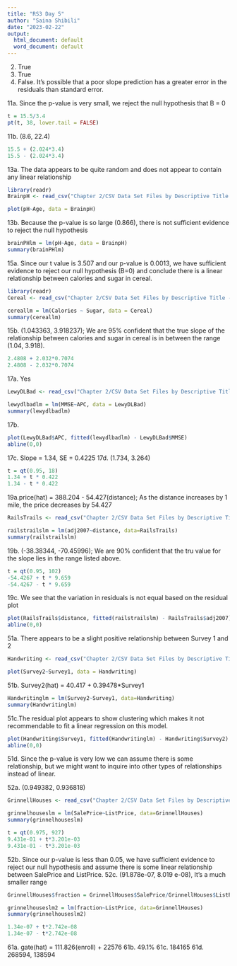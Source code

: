 ```yaml
---
title: "RS3 Day 5"
author: "Saina Shibili"
date: "2023-02-22"
output:
  html_document: default
  word_document: default
---
```


2. True
3. True
4. False. It's possible that a poor slope prediction has a greater error in the residuals than standard error.

11a. Since the p-value is very small, we reject the null hypothesis that B = 0
``` r
t = 15.5/3.4
pt(t, 38, lower.tail = FALSE)
```
11b. (8.6, 22.4) 
``` r
15.5 + (2.024*3.4)
15.5 - (2.024*3.4)
```

13a. The data appears to be quite random and does not appear to contain any linear relationship
``` r
library(readr)
BrainpH <- read_csv("Chapter 2/CSV Data Set Files by Descriptive Title - Chapter 2/BrainpH.csv")

plot(pH~Age, data = BrainpH)
```
13b. Because the p-value is so large (0.866), there is not sufficient evidence to reject the null hypothesis
``` r
brainPHlm = lm(pH~Age, data = BrainpH)
summary(brainPHlm)
```

15a. Since our t value is 3.507 and our p-value is 0.0013, we have sufficient evidence to reject our null hypothesis (B=0) and conclude there is a linear relationship between calories and sugar in cereal.
``` r
library(readr)
Cereal <- read_csv("Chapter 2/CSV Data Set Files by Descriptive Title - Chapter 2/Cereal.csv")

cereallm = lm(Calories ~ Sugar, data = Cereal)
summary(cereallm)
```
15b. (1.043363, 3.918237); We are 95% confident that the true slope of the relationship between calories and sugar in cereal is in between the range (1.04, 3.918).
``` r
2.4808 + 2.032*0.7074
2.4808 - 2.032*0.7074
```

17a. Yes
``` r
LewyDLBad <- read_csv("Chapter 2/CSV Data Set Files by Descriptive Title - Chapter 2/LewyDLBad.csv")

lewydlbadlm = lm(MMSE~APC, data = LewyDLBad)
summary(lewydlbadlm)
```
17b.
``` r
plot(LewyDLBad$APC, fitted(lewydlbadlm) - LewyDLBad$MMSE)
abline(0,0)
```
17c. Slope = 1.34, SE = 0.4225
17d. (1.734, 3.264)
``` r
t = qt(0.95, 18)
1.34 + t * 0.422
1.34 - t * 0.422
```

19a.price(hat) = 388.204 - 54.427(distance); As the distance increases by 1 mile, the price decreases by 54.427
``` r
RailsTrails <- read_csv("Chapter 2/CSV Data Set Files by Descriptive Title - Chapter 2/RailsTrails.csv")

railstrailslm = lm(adj2007~distance, data=RailsTrails)
summary(railstrailslm)
```
19b. (-38.38344, -70.45996); We are 90% confident that the tru value for the slope lies in the range listed above.
``` r
t = qt(0.95, 102)
-54.4267 + t * 9.659
-54.4267 - t * 9.659
```
19c. We see that the variation in residuals is not equal based on the residual plot
``` r
plot(RailsTrails$distance, fitted(railstrailslm) - RailsTrails$adj2007)
abline(0,0)
```

51a. There appears to be a slight positive relationship between Survey 1 and 2
``` r
Handwriting <- read_csv("Chapter 2/CSV Data Set Files by Descriptive Title - Chapter 2/Handwriting.csv")

plot(Survey2~Survey1, data = Handwriting)
```
51b. Survey2(hat) = 40.417 + 0.39478*Survey1
``` r
Handwritinglm = lm(Survey2~Survey1, data=Handwriting)
summary(Handwritinglm)
```
51c.The residual plot appears to show clustering which makes it not recommendable to fit a linear regression on this model.
``` r
plot(Handwriting$Survey1, fitted(Handwritinglm) - Handwriting$Survey2)
abline(0,0)
```
51d. Since the p-value is very low we can assume there is some relationship, but we might want to inquire into other types of relationships instead of linear.

52a. (0.949382, 0.936818)
``` r
GrinnellHouses <- read_csv("Chapter 2/CSV Data Set Files by Descriptive Title - Chapter 2/GrinnellHouses.csv")

grinnelhouseslm = lm(SalePrice~ListPrice, data=GrinnellHouses)
summary(grinnelhouseslm)

t = qt(0.975, 927)
9.431e-01 + t*3.201e-03
9.431e-01 - t*3.201e-03
```
52b. Since our p-value is less than 0.05, we have sufficient evidence to reject our null hypothesis and assume there is some linear relationship between SalePrice and ListPrice.
52c. (91.878e-07, 8.019 e-08), It's a much smaller range
``` r
GrinnellHouses$fraction = GrinnellHouses$SalePrice/GrinnellHouses$ListPrice

grinnelhouseslm2 = lm(fraction~ListPrice, data=GrinnellHouses)
summary(grinnelhouseslm2)

1.34e-07 + t*2.742e-08
1.34e-07 - t*2.742e-08
```

61a. gate(hat) = 111.826(enroll) + 22576
61b. 49.1%
61c. 184165
61d. 268594, 138594
